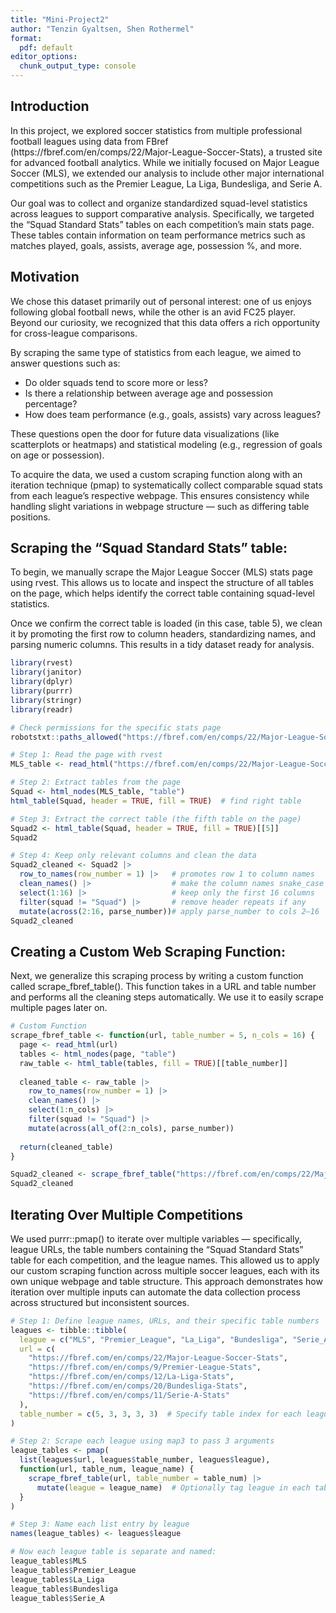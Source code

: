 ```yaml
---
title: "Mini-Project2"
author: "Tenzin Gyaltsen, Shen Rothermel"
format:
  pdf: default
editor_options: 
  chunk_output_type: console
---
```


## Introduction

In this project, we explored soccer statistics from multiple professional football leagues using data from FBref (https://fbref.com/en/comps/22/Major-League-Soccer-Stats), a trusted site for advanced football analytics. While we initially focused on Major League Soccer (MLS), we extended our analysis to include other major international competitions such as the Premier League, La Liga, Bundesliga, and Serie A.

Our goal was to collect and organize standardized squad-level statistics across leagues to support comparative analysis. Specifically, we targeted the "Squad Standard Stats" tables on each competition’s main stats page. These tables contain information on team performance metrics such as matches played, goals, assists, average age, possession %, and more.

## Motivation

We chose this dataset primarily out of personal interest: one of us enjoys following global football news, while the other is an avid FC25 player. Beyond our curiosity, we recognized that this data offers a rich opportunity for cross-league comparisons.

By scraping the same type of statistics from each league, we aimed to answer questions such as:

- Do older squads tend to score more or less?
- Is there a relationship between average age and possession percentage?
- How does team performance (e.g., goals, assists) vary across leagues?

These questions open the door for future data visualizations (like scatterplots or heatmaps) and statistical modeling (e.g., regression of goals on age or possession).

To acquire the data, we used a custom scraping function along with an iteration technique (pmap) to systematically collect comparable squad stats from each league's respective webpage. This ensures consistency while handling slight variations in webpage structure — such as differing table positions.

## Scraping the “Squad Standard Stats” table:

To begin, we manually scrape the Major League Soccer (MLS) stats page using rvest. This allows us to locate and inspect the structure of all tables on the page, which helps identify the correct table containing squad-level statistics.

Once we confirm the correct table is loaded (in this case, table 5), we clean it by promoting the first row to column headers, standardizing names, and parsing numeric columns. This results in a tidy dataset ready for analysis.

```r
library(rvest)
library(janitor)
library(dplyr)
library(purrr)
library(stringr)
library(readr)

# Check permissions for the specific stats page
robotstxt::paths_allowed("https://fbref.com/en/comps/22/Major-League-Soccer-Stats")

# Step 1: Read the page with rvest
MLS_table <- read_html("https://fbref.com/en/comps/22/Major-League-Soccer-Stats")

# Step 2: Extract tables from the page
Squad <- html_nodes(MLS_table, "table")
html_table(Squad, header = TRUE, fill = TRUE)  # find right table

# Step 3: Extract the correct table (the fifth table on the page)
Squad2 <- html_table(Squad, header = TRUE, fill = TRUE)[[5]]
Squad2

# Step 4: Keep only relevant columns and clean the data
Squad2_cleaned <- Squad2 |>
  row_to_names(row_number = 1) |>   # promotes row 1 to column names
  clean_names() |>                  # make the column names snake_case
  select(1:16) |>                   # keep only the first 16 columns
  filter(squad != "Squad") |>       # remove header repeats if any
  mutate(across(2:16, parse_number))# apply parse_number to cols 2–16
Squad2_cleaned
```

## Creating a Custom Web Scraping Function:

Next, we generalize this scraping process by writing a custom function called scrape_fbref_table(). This function takes in a URL and table number and performs all the cleaning steps automatically. We use it to easily scrape multiple pages later on.

```r
# Custom Function
scrape_fbref_table <- function(url, table_number = 5, n_cols = 16) {
  page <- read_html(url)
  tables <- html_nodes(page, "table")
  raw_table <- html_table(tables, fill = TRUE)[[table_number]]
  
  cleaned_table <- raw_table |>
    row_to_names(row_number = 1) |>
    clean_names() |>
    select(1:n_cols) |>
    filter(squad != "Squad") |>
    mutate(across(all_of(2:n_cols), parse_number))
  
  return(cleaned_table)
}

Squad2_cleaned <- scrape_fbref_table("https://fbref.com/en/comps/22/Major-League-Soccer-Stats")
Squad2_cleaned
```

## Iterating Over Multiple Competitions

We used purrr::pmap() to iterate over multiple variables — specifically, league URLs, the table numbers containing the "Squad Standard Stats" table for each competition, and the league names. This allowed us to apply our custom scraping function across multiple soccer leagues, each with its own unique webpage and table structure. This approach demonstrates how iteration over multiple inputs can automate the data collection process across structured but inconsistent sources. 

```r
# Step 1: Define league names, URLs, and their specific table numbers
leagues <- tibble::tibble(
  league = c("MLS", "Premier_League", "La_Liga", "Bundesliga", "Serie_A"),
  url = c(
    "https://fbref.com/en/comps/22/Major-League-Soccer-Stats",
    "https://fbref.com/en/comps/9/Premier-League-Stats",
    "https://fbref.com/en/comps/12/La-Liga-Stats",
    "https://fbref.com/en/comps/20/Bundesliga-Stats",
    "https://fbref.com/en/comps/11/Serie-A-Stats"
  ),
  table_number = c(5, 3, 3, 3, 3)  # Specify table index for each league
)

# Step 2: Scrape each league using map3 to pass 3 arguments
league_tables <- pmap(
  list(leagues$url, leagues$table_number, leagues$league),
  function(url, table_num, league_name) {
    scrape_fbref_table(url, table_number = table_num) |> 
      mutate(league = league_name)  # Optionally tag league in each table
  }
)

# Step 3: Name each list entry by league
names(league_tables) <- leagues$league

# Now each league table is separate and named:
league_tables$MLS
league_tables$Premier_League
league_tables$La_Liga
league_tables$Bundesliga
league_tables$Serie_A
```

